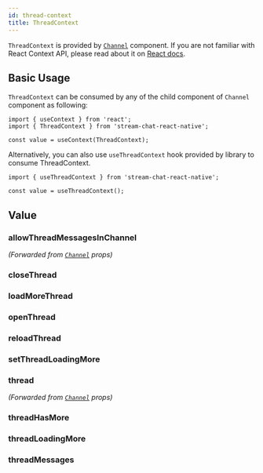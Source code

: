 ```yaml
---
id: thread-context
title: ThreadContext
---
```




`ThreadContext` is provided by [`Channel`](../../core-components/channel) component. If you are not familiar with React Context API, please read about it on [React docs](https://reactjs.org/docs/context.html).

## Basic Usage

`ThreadContext` can be consumed by any of the child  component of `Channel` component as following:

```tsx
import { useContext } from 'react';
import { ThreadContext } from 'stream-chat-react-native';

const value = useContext(ThreadContext);
```

Alternatively, you can also use `useThreadContext` hook provided by library to consume ThreadContext.

```tsx
import { useThreadContext } from 'stream-chat-react-native';

const value = useThreadContext();
```

## Value

### allowThreadMessagesInChannel

_(Forwarded from [`Channel`](../../core-components/channel) props)_

<AllowThreadMessagesInChannel />

### closeThread

<CloseThread />

### loadMoreThread

<LoadMoreThread />

### openThread

<OpenThread />

### reloadThread

<ReloadThread />

### setThreadLoadingMore

<SetThreadLoadingMore />

### thread

_(Forwarded from [`Channel`](../../core-components/channel) props)_

<Thread />

### threadHasMore

<ThreadHasMore />

### threadLoadingMore

<ThreadLoadingMore />

### threadMessages

<ThreadMessages />
